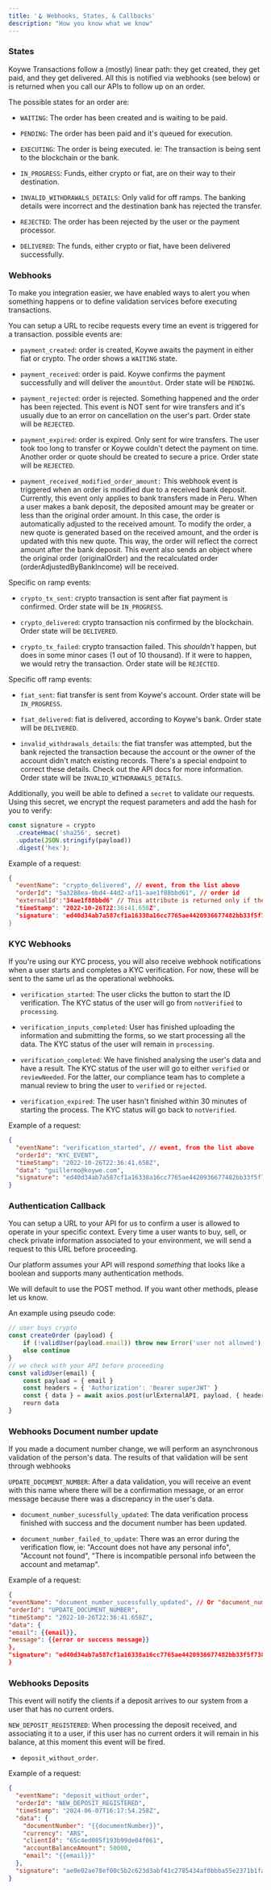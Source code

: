 ```yaml
---
title: '🪝 Webhooks, States, & Callbacks'
description: "How you know what we know"
---
```


### States

Koywe Transactions follow a (mostly) linear path: they get created, they get paid, and they get delivered. All
this is notified via webhooks (see below) or is returned when you call our APIs to follow up on an order.

The possible states for an order are:
- `WAITING`: The order has been created and is waiting to be paid.

- `PENDING`: The order has been paid and it's queued for execution.

- `EXECUTING`: The order is being executed. ie: The transaction is being sent to the blockchain or the bank.

- `IN_PROGRESS`: Funds, either crypto or fiat, are on their way to their destination.

- `INVALID_WITHDRAWALS_DETAILS`: Only valid for off ramps. The banking details were incorrect and the destination bank has rejected the transfer.

- `REJECTED`: The order has been rejected by the user or the payment processor.

- `DELIVERED`: The funds, either crypto or fiat, have been delivered successfully.

### Webhooks

To make you integration easier, we have enabled ways to alert you when something
happens or to define validation services before executing transactions.

You can setup a URL to recibe requests every time an event is triggered for a
transaction. possible events are:

- `payment_created`: order is created, Koywe awaits the payment in either fiat or crypto. The order shows a `WAITING` state.

- `payment_received`: order is paid. Koywe confirms the payment successfully and will deliver the `amountOut`. Order state will be `PENDING`.

- `payment_rejected`: order is rejected. Something happened and the order has been rejected. This event is
NOT sent for wire transfers and it's usually due to an error on cancellation on the user's part. Order state will be `REJECTED`.

- `payment_expired`: order is expired. Only sent for wire transfers. The user took too long to transfer or Koywe
couldn't detect the payment on time. Another order or quote should be created to secure a price. Order state will be `REJECTED`.

- `payment_received_modified_order_amount:` This webhook event is triggered when an order is modified due to a received bank deposit. Currently, this event only applies to bank transfers made in Peru.
When a user makes a bank deposit, the deposited amount may be greater or less than the original order amount. In this case, the order is automatically adjusted to the received amount.
To modify the order, a new quote is generated based on the received amount, and the order is updated with this new quote. This way, the order will reflect the correct amount after the bank deposit.
This event also sends an object where the original order (originalOrder) and the recalculated order (orderAdjustedByBankIncome) will be received.


Specific on ramp events:
- `crypto_tx_sent`: crypto transaction is sent after fiat payment is confirmed. Order state will be `IN_PROGRESS`.

- `crypto_delivered`: crypto transaction nis confirmed by the blockchain. Order state will be `DELIVERED`.

- `crypto_tx_failed`: crypto transaction failed. This <i>shouldn't</i> happen, but does in some minor cases
(1 out of 10 thousand). If it were to happen, we would retry the transaction. Order state will be `REJECTED`.

Specific off ramp events:
- `fiat_sent`: fiat transfer is sent from Koywe's account. Order state will be `IN_PROGRESS`.

- `fiat_delivered`: fiat is delivered, according to Koywe's bank. Order state will be `DELIVERED`.

- `invalid_withdrawals_details`: the fiat transfer was attempted, but the bank rejected the transaction because
the account or the owner of the account didn't match existing records. There's a special endpoint to correct these details.
Check out the API docs for more information. Order state will be `INVALID_WITHDRAWALS_DETAILS`.

Additionally, you weill be able to defined a `secret` to validate our requests.
Using this secret, we encrypt the request parameters and add the hash for you to
verify:

```js
const signature = crypto
  .createHmac('sha256', secret)
  .update(JSON.stringify(payload))
  .digest('hex');
```

Example of a request:

```json
{
  "eventName": "crypto_delivered", // event, from the list above
  "orderId": "5a3288ea-0bd4-44d2-af11-aae1f88bbd61", // order id
  "externalId':"34ae1f88bbd6" // This attribute is returned only if the 'externalId' was specified during the order creation process.
  "timeStamp": "2022-10-26T22:36:41.658Z",
  "signature": "ed40d34ab7a587cf1a16338a16cc7765ae4420936677482bb33f5f738e4f7189" // hash
}
```

### KYC Webhooks

If you're using our KYC process, you will also receive webhook notifications when a user starts and completes a KYC verification. For now, these will be sent to the same url as the operational webhooks.

- `verification_started`: The user clicks the button to start the ID verification. The KYC status of the user will go from `notVerified` to `processing`.

- `verification_inputs_completed`: User has finished uploading the information and submitting the forms, so we start processing all the data. The KYC status of the user will remain in `processing`.

- `verification_completed`: We have finished analysing the user's data and have a result. The KYC status of the user will go to either `verified` or `reviewNeeded`. For the latter, our compliance team has to complete a manual review to bring the user to `verified` or `rejected`.

- `verification_expired`: The user hasn't finished within 30 minutes of starting the process. The KYC status will go back to `notVerified`.

Example of a request:

```json
{
  "eventName": "verification_started", // event, from the list above
  "orderId": "KYC_EVENT",
  "timeStamp": "2022-10-26T22:36:41.658Z",
  "data": "guillermo@koywe.com",
  "signature": "ed40d34ab7a587cf1a16338a16cc7765ae4420936677482bb33f5f738e4f7189" // hash
}
```


### Authentication Callback

You can setup a URL to your API for us to confirm a user is allowed to operate
in your specific context. Every time a user wants to buy, sell, or check private
information associated to your environment, we will send a request to this URL
before proceeding.

Our platform assumes your API will respond _something_ that looks like a boolean
and supports many authentication methods.

<Warning>
  We will default to use the POST method. If you want other methods, please let us know.
</Warning>

An example using pseudo code:

```js
// user buys crypto
const createOrder (payload) {
    if (!validUser(payload.email)) throw new Error('user not allowed');
    else continue
}
// we check with your API before proceeding
const validUser(email) {
    const payload = { email }
    const headers = { 'Authorization': 'Bearer superJWT' }
    const { data } = await axios.post(urlExternalAPI, payload, { headers })
    reurn data
}
```

### Webhooks Document number update

If you made a document number change, we will perform an asynchronous validation of the person's data. The results of that validation will be sent through webhooks

`UPDATE_DOCUMENT_NUMBER`: After a data validation, you will receive an event with this name where there will be a confirmation message, or an error message because there was a discrepancy in the user's data.
- `document_number_sucessfully_updated`: The data verification process finished with success and the document number has been updated.

- `document_number_failed_to_update`: There was an error during the verification flow, ie: "Account does not have any personal info", "Account not found",  "There is incompatible personal info between the account and metamap". 



Example of a request:

```json
{
"eventName": "document_number_sucessfully_updated", // Or "document_number_failed_to_update" if failed,
"orderId": "UPDATE_DOCUMENT_NUMBER",
"timeStamp": "2022-10-26T22:36:41.658Z",
"data": {
"email": {{email}},
"message": {{error or success message}}
},
"signature": "ed40d34ab7a587cf1a16338a16cc7765ae4420936677482bb33f5f738e4f7189" // hash
}
```

### Webhooks Deposits

This event will notify the clients if a deposit arrives to our system from a user that has no current orders.

`NEW_DEPOSIT_REGISTERED`: When processing the deposit received, and associating it to a user, if this user has no current orders it will remain in his balance, at this moment this event will be fired.
- `deposit_without_order`.


Example of a request:

```json
{
  "eventName": "deposit_without_order",
  "orderId": "NEW_DEPOSIT_REGISTERED",
  "timeStamp": "2024-06-07T16:17:54.258Z",
  "data": {
    "documentNumber": "{{documentNumber}}",
    "currency": "ARS",
    "clientId": "65c4ed085f193b99de04f061",
    "accountBalanceAmount": 50000,
    "email": "{{email}}"
  },
  "signature": "ae0e02ae78ef00c5b2c623d3abf41c2785434af0bbba55e2371b1fa38c6b63f3"
}
```
